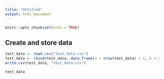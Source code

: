 ```yaml
---
title: "Untitled"
output: html_document
---
```


```r
knitr::opts_chunk$set(echo = TRUE)
```

## Create and store data

```r
test_data <- read.csv("test_data.csv")
test_data <- rbind(test_data, data.frame(a = nrow(test_data) + 1, b = rnorm(1)))
write.csv(test_data, "test_data.csv")

test_data
```

